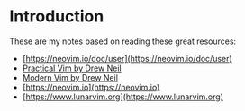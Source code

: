 # Introduction

These are my notes based on reading these great resources:

- [https://neovim.io/doc/user](https://neovim.io/doc/user)
- [Practical Vim by Drew Neil](https://pragprog.com/titles/dnvim2/practical-vim-second-edition/)
- [Modern Vim by Drew Neil](https://pragprog.com/titles/modvim/modern-vim/)
- [https://neovim.io](https://neovim.io)
- [https://www.lunarvim.org](https://www.lunarvim.org)
